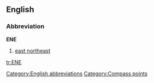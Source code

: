 {{also|ene}}
==English==

===Abbreviation===
'''ENE'''

# [[east northeast]]

[[Category:English abbreviations]]
[[Category:Compass points]]

[[tr:ENE]]